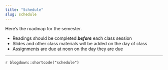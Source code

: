 ```yaml
---
title: "Schedule"
slug: schedule
---
```


Here's the roadmap for the semester.

- <i class="fas fa-book-reader"></i> Readings should be completed ***before*** each class session
- <i class="fas fa-tv"></i> Slides and other class materials will be added on the day of class
- <i class="fas fa-keyboard"></i> Assignments are due at noon on the day they are due

---

`r blogdown::shortcode("schedule")`
